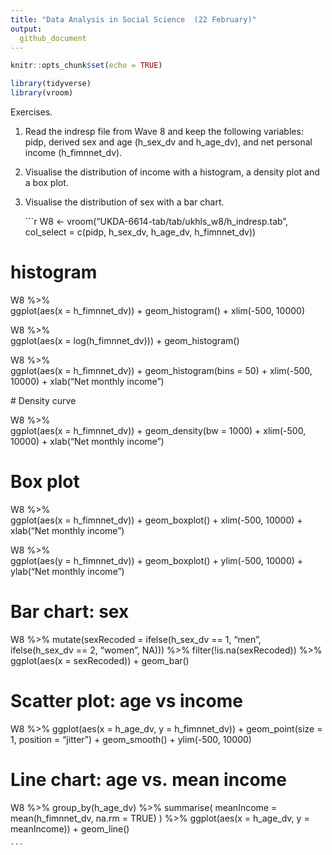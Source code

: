 ```yaml
---
title: "Data Analysis in Social Science  (22 February)"
output:
  github_document
---
```


```r
knitr::opts_chunk$set(echo = TRUE)
```

```r
library(tidyverse)
library(vroom)
```

Exercises.

1) Read the indresp file from Wave 8 and keep the following variables: pidp, derived sex and age (h_sex_dv and h_age_dv), and net personal income (h_fimnnet_dv).

2) Visualise the distribution of income with a histogram, a density plot and a box plot.

3) Visualise the distribution of sex with a bar chart.

    ```r
W8 <- vroom("UKDA-6614-tab/tab/ukhls_w8/h_indresp.tab",
            col_select = c(pidp, h_sex_dv, h_age_dv, h_fimnnet_dv))
    
# histogram
    
W8 %>%  
  ggplot(aes(x = h_fimnnet_dv)) +
  geom_histogram() +
  xlim(-500, 10000)

W8 %>%  
  ggplot(aes(x = log(h_fimnnet_dv))) +
  geom_histogram()

W8 %>%  
  ggplot(aes(x = h_fimnnet_dv)) +
  geom_histogram(bins = 50) +
  xlim(-500, 10000) +
  xlab("Net monthly income")
    
  # Density curve

W8 %>%  
  ggplot(aes(x = h_fimnnet_dv)) +
  geom_density(bw = 1000) +
  xlim(-500, 10000) +
  xlab("Net monthly income")

# Box plot

W8 %>%  
  ggplot(aes(x = h_fimnnet_dv)) +
  geom_boxplot() +
  xlim(-500, 10000) +
  xlab("Net monthly income")

W8 %>%  
  ggplot(aes(y = h_fimnnet_dv)) +
  geom_boxplot() +
  ylim(-500, 10000) +
  ylab("Net monthly income")

# Bar chart: sex

W8 %>%
  mutate(sexRecoded = ifelse(h_sex_dv == 1, "men",
                             ifelse(h_sex_dv == 2, "women", NA))) %>%
  filter(!is.na(sexRecoded)) %>%
  ggplot(aes(x = sexRecoded)) +
  geom_bar()

# Scatter plot: age vs income

W8 %>%
  ggplot(aes(x = h_age_dv, y = h_fimnnet_dv)) +
  geom_point(size = 1, position = "jitter") +
  geom_smooth() +
  ylim(-500, 10000)

# Line chart: age vs. mean income

W8 %>%
  group_by(h_age_dv) %>%
  summarise(
    meanIncome = mean(h_fimnnet_dv, na.rm = TRUE)
  ) %>%
  ggplot(aes(x = h_age_dv, y = meanIncome)) +
    geom_line()

    ```
